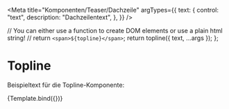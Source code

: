 

<Meta
  title="Komponenten/Teaser/Dachzeile"
  argTypes={{
    text: {
      control: "text",
      description: "Dachzeilentext",
    },
  }}
/>

  // You can either use a function to create DOM elements or use a plain html string!
  // return `<span>${topline}</span>`;
  return topline({ text, ...args });
};

# Topline

Beispieltext für die Topline-Komponente:

<Preview withToolbar>
  <Story
    name="topline-1"
    args={{
      text:
        "Dies ist die Dachzeile",
    }}
  >
    {Template.bind({})}
  </Story>
</Preview>

<ArgsTable story="topline-1" />